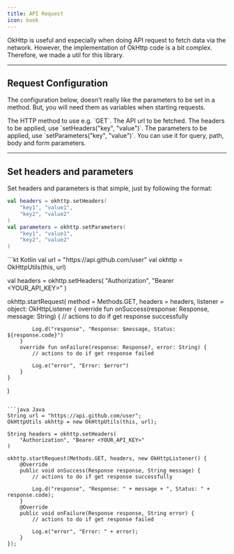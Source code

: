 ```yaml
---
title: API Request
icon: book
---
```


OkHttp is useful and especially when doing API request to fetch data via the network. However, the implementation of OkHttp code is a bit complex. Therefore, we made a util for this library.

<Snippet file="snippet-desktop-only.mdx" />

---

## Request Configuration

The configuration below, doesn't really like the parameters to be set in a method. But, you will need them as variables when starting requests. 

<ResponseField name="method" type="Methods" required>
  The HTTP method to use e.g. `GET`.
</ResponseField>
<ResponseField name="url" type="String" required>
  The API url to be fetched.
</ResponseField>
<ResponseField name="headers" type="String">
  The headers to be applied, use `setHeaders("key", "value")`.
</ResponseField>
<ResponseField name="parameters" type="String">
  The parameters to be applied, use `setParameters("key", "value")`. You can use it for query, path, body and form parameters.
</ResponseField>

---

## Set headers and parameters

Set headers and parameters is that simple, just by following the format:

```kt
val headers = okhttp.setHeaders(
    "key1", "value1",
    "key2", "value2"
)
val parameters = okhttp.setParameters(
    "key1", "value1",
    "key2", "value2"
)
```

<RequestExample>
```kt Kotlin
val url = "https://api.github.com/user"
val okhttp = OkHttpUtils(this, url)

val headers = okhttp.setHeaders(
    "Authorization", "Bearer <YOUR_API_KEY>"
)

okhttp.startRequest(
    method = Methods.GET,
    headers = headers,
    listener = object: OkHttpListener {
        override fun onSuccess(response: Response, message: String) {
            // actions to do if get response successfully

            Log.d("response", "Response: $message, Status: ${response.code}")
        }
        override fun onFailure(response: Response?, error: String) {
            // actions to do if get response failed

            Log.e("error", "Error: $error")
        }
    }
)
```

```java Java
String url = "https://api.github.com/user";
OkHttpUtils okhttp = new OkHttpUtils(this, url);

String headers = okhttp.setHeaders(
    "Authorization", "Bearer <YOUR_API_KEY>"
)

okhttp.startRequest(Methods.GET, headers, new OkHttpListener() {
    @Override
    public void onSuccess(Response response, String message) {
        // actions to do if get response successfully

        Log.d("response", "Response: " + message + ", Status: " + response.code);
    }
    @Override
    public void onFailure(Response response, String error) {
        // actions to do if get response failed

        Log.e("error", "Error: " + error);
    }
});
```
</RequestExample>